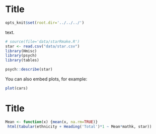 Title
========================================================
```r
opts_knit$set(root.dir='../../../')
```

text.

```r
# source(file='data/starRmake.R')
star <- read.csv("data/star.csv")
library(Hmisc)
library(psych)
library(tables)

```

```r
psych::describe(star)
```

You can also embed plots, for example:

```r
plot(cars)
```
# Title
```r
Mean <- function(x) {mean(x, na.rm=TRUE)}
 html(tabular(ethnicity + Heading('Total')*1 ~ Mean*mathk, star))
```
